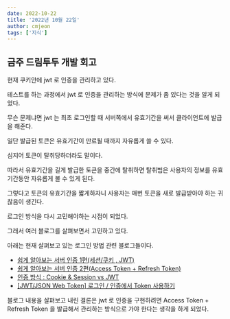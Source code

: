 ```yaml
---
date: 2022-10-22
title: '2022년 10월 22일'
author: cmjeon
tags: ['지식']
---
```


## 금주 드림투두 개발 회고

현재 쿠키안에 jwt 로 인증을 관리하고 있다.

테스트를 하는 과정에서 jwt 로 인증을 관리하는 방식에 문제가 좀 있다는 것을 알게 되었다.

무슨 문제냐면 jwt 는 최초 로그인할 때 서버쪽에서 유효기간을 써서 클라이언트에 발급을 해준다.

일단 발급된 토큰은 유효기간이 만료될 때까지 자유롭게 쓸 수 있다.

심지어 토큰이 탈취당하더라도 말이다.

따라서 유효기간을 길게 발급한 토큰을 중간에 탈취하면 탈취범은 사용자의 정보를 유효기간동안 자유롭게 볼 수 있게 된다.

그렇다고 토큰의 유효기간을 짧게하자니 사용자는 매번 토큰을 새로 발급받아야 하는 귀찮음이 생긴다.

로그인 방식을 다시 고민해야하는 시점이 되었다.

그래서 여러 블로그를 살펴보면서 고민하고 있다.

아래는 현재 살펴보고 있는 로그인 방법 관련 블로그들이다.

- [쉽게 알아보는 서버 인증 1편(세션/쿠키 , JWT)](https://tansfil.tistory.com/58?category=475681)
- [쉽게 알아보는 서버 인증 2편(Access Token + Refresh Token)](https://tansfil.tistory.com/59?category=475681)
- [인증 방식 : Cookie & Session vs JWT](https://tecoble.techcourse.co.kr/post/2021-05-22-cookie-session-jwt/)
- [[JWT/JSON Web Token] 로그인 / 인증에서 Token 사용하기](https://sanghaklee.tistory.com/47)

블로그 내용을 살펴보고 내린 결론은 jwt 로 인증을 구현하려면 Access Token + Refresh Token 을 발급해서 관리하는 방식으로 가야 한다는 생각을 하게 되었다.